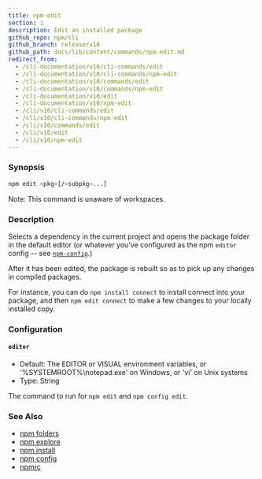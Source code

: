 ```yaml
---
title: npm-edit
section: 1
description: Edit an installed package
github_repo: npm/cli
github_branch: release/v10
github_path: docs/lib/content/commands/npm-edit.md
redirect_from:
  - /cli-documentation/v10/cli-commands/edit
  - /cli-documentation/v10/cli-commands/npm-edit
  - /cli-documentation/v10/commands/edit
  - /cli-documentation/v10/commands/npm-edit
  - /cli-documentation/v10/edit
  - /cli-documentation/v10/npm-edit
  - /cli/v10/cli-commands/edit
  - /cli/v10/cli-commands/npm-edit
  - /cli/v10/commands/edit
  - /cli/v10/edit
  - /cli/v10/npm-edit
---
```


### Synopsis

```bash
npm edit <pkg>[/<subpkg>...]
```

Note: This command is unaware of workspaces.

### Description

Selects a dependency in the current project and opens the package folder in the default editor (or whatever you've configured as the npm `editor` config -- see [`npm-config`](npm-config).)

After it has been edited, the package is rebuilt so as to pick up any changes in compiled packages.

For instance, you can do `npm install connect` to install connect into your package, and then `npm edit connect` to make a few changes to your locally installed copy.

### Configuration

#### `editor`

- Default: The EDITOR or VISUAL environment variables, or '%SYSTEMROOT%\notepad.exe' on Windows, or 'vi' on Unix systems
- Type: String

The command to run for `npm edit` and `npm config edit`.

### See Also

- [npm folders](/cli/v10/configuring-npm/folders)
- [npm explore](/cli/v10/commands/npm-explore)
- [npm install](/cli/v10/commands/npm-install)
- [npm config](/cli/v10/commands/npm-config)
- [npmrc](/cli/v10/configuring-npm/npmrc)
